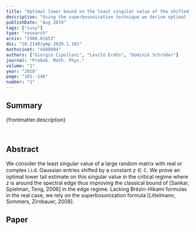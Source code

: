 ```yaml
---
title: "Optimal lower bound on the least singular value of the shifted Ginibre ensemble"
description: "Using the superbosonization technique we derive optimal lower bounds on the least singular value of shifted Ginibre random matrices."
publishDate: "Aug 2019"
tags: ["susy"]
type: "research"
arxiv: "1908.01653"
doi: "10.2140/pmp.2020.1.101"
mathscinet: "4408004"
authors: ["Giorgio Cipolloni", "László Erdős", "Dominik Schröder"]
journal: "Probab. Math. Phys."
volume: "1"
year: "2020"
page: "101--146"
number: "1"
---
```


## Summary

{frontmatter.description}

<br />

## Abstract

We consider the least singular value of a large random matrix with real or complex i.i.d. Gaussian entries shifted by a constant $z\in\mathbb{C}$. We prove an optimal lower tail estimate on this singular value in the critical regime where $z$ is around the spectral edge thus improving the classical bound of [Sankar, Spielman, Teng, 2006] in the edge regime. Lacking Brézin-Hikami formulas in the real case, we rely on the superbosonization formula [Littelmann, Sommers, Zirnbauer, 2008].

## Paper
